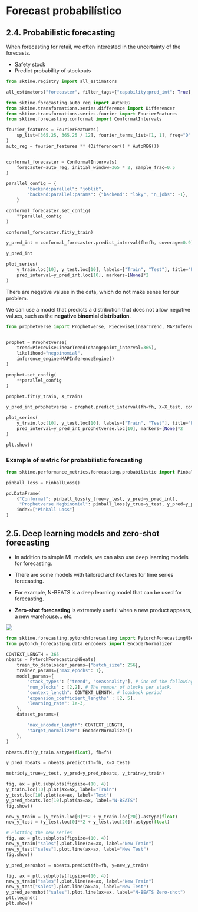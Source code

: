 # Forecast probabilístico

## 2.4. Probabilistic forecasting

When forecasting for retail, we often interested in the uncertainty of the forecasts.

* Safety stock
* Predict probability of stockouts

```python
from sktime.registry import all_estimators

all_estimators("forecaster", filter_tags={"capability:pred_int": True}, as_dataframe=True)
```

```python
from sktime.forecasting.auto_reg import AutoREG
from sktime.transformations.series.difference import Differencer
from sktime.transformations.series.fourier import FourierFeatures
from sktime.forecasting.conformal import ConformalIntervals

fourier_features = FourierFeatures(
    sp_list=[365.25, 365.25 / 12], fourier_terms_list=[1, 1], freq="D"
)
auto_reg = fourier_features ** (Differencer() * AutoREG())


conformal_forecaster = ConformalIntervals(
    forecaster=auto_reg, initial_window=365 * 2, sample_frac=0.5
)
```

```python
parallel_config = {
        "backend:parallel": "joblib",
        "backend:parallel:params": {"backend": "loky", "n_jobs": -1},
    }

conformal_forecaster.set_config(
    **parallel_config
)

conformal_forecaster.fit(y_train)
```

```python
y_pred_int = conformal_forecaster.predict_interval(fh=fh, coverage=0.9)
```

```python
y_pred_int
```

```python
plot_series(
    y_train.loc[10], y_test.loc[10], labels=["Train", "Test"], title="Panel data",
    pred_interval=y_pred_int.loc[10], markers=[None]*2
)
```

There are negative values in the data, which do not make sense for our problem.

We can use a model that predicts a distribution that does not allow negative values, such as the **negative binomial distribution**.

```python
from prophetverse import Prophetverse, PiecewiseLinearTrend, MAPInferenceEngine


prophet = Prophetverse(
    trend=PiecewiseLinearTrend(changepoint_interval=365),
    likelihood="negbinomial",
    inference_engine=MAPInferenceEngine()
)

prophet.set_config(
    **parallel_config
)

prophet.fit(y_train, X_train)
```

```python
y_pred_int_prophetverse = prophet.predict_interval(fh=fh, X=X_test, coverage=0.9)
```

```python
plot_series(
    y_train.loc[10], y_test.loc[10], labels=["Train", "Test"], title="Panel data",
    pred_interval=y_pred_int_prophetverse.loc[10], markers=[None]*2
)

plt.show()
```

### Example of metric for probabilistic forecasting

```python
from sktime.performance_metrics.forecasting.probabilistic import PinballLoss

pinball_loss = PinballLoss()

pd.DataFrame(
    {"Conformal": pinball_loss(y_true=y_test, y_pred=y_pred_int),
     "Prophetverse Negbinomial": pinball_loss(y_true=y_test, y_pred=y_pred_int_prophetverse)},
    index=["Pinball Loss"]
)
```

## 2.5. Deep learning models and zero-shot forecasting

* In addition to simple ML models, we can also use deep learning models for forecasting.
* There are some models with tailored architectures for time series forecasting.
* For example, N-BEATS is a deep learning model that can be used for forecasting.
  
* **Zero-shot forecasting** is extremely useful when a new product appears, a new warehouse... etc.
  
![](imgs/nbeats_simplified.png)

```python
from sktime.forecasting.pytorchforecasting import PytorchForecastingNBeats
from pytorch_forecasting.data.encoders import EncoderNormalizer

CONTEXT_LENGTH = 365
nbeats = PytorchForecastingNBeats(
    train_to_dataloader_params={"batch_size": 256},
    trainer_params={"max_epochs": 1},
    model_params={
        "stack_types": ["trend", "seasonality"], # One of the following values: “generic”, “seasonality” or “trend”.
        "num_blocks" : [2,2], # The number of blocks per stack. 
        "context_length": CONTEXT_LENGTH, # lookback period
        "expansion_coefficient_lengths" : [2, 5],
        "learning_rate": 1e-3,
    },
    dataset_params={

        "max_encoder_length": CONTEXT_LENGTH,
        "target_normalizer": EncoderNormalizer()
    },
)

nbeats.fit(y_train.astype(float), fh=fh)
```

```python
y_pred_nbeats = nbeats.predict(fh=fh, X=X_test)
```

```python
metric(y_true=y_test, y_pred=y_pred_nbeats, y_train=y_train)
```

```python
fig, ax = plt.subplots(figsize=(10, 4))
y_train.loc[10].plot(ax=ax, label="Train")
y_test.loc[10].plot(ax=ax, label="Test")
y_pred_nbeats.loc[10].plot(ax=ax, label="N-BEATS")
fig.show()
```

```python
new_y_train = (y_train.loc[0]**2 + y_train.loc[20]).astype(float)
new_y_test = (y_test.loc[0]**2 + y_test.loc[20]).astype(float)

# Plotting the new series
fig, ax = plt.subplots(figsize=(10, 4))
new_y_train["sales"].plot.line(ax=ax, label="New Train")
new_y_test["sales"].plot.line(ax=ax, label="New Test")
fig.show()
```

```python
y_pred_zeroshot = nbeats.predict(fh=fh, y=new_y_train)
```

```python
fig, ax = plt.subplots(figsize=(10, 4))
new_y_train["sales"].plot.line(ax=ax, label="New Train")
new_y_test["sales"].plot.line(ax=ax, label="New Test")
y_pred_zeroshot["sales"].plot.line(ax=ax, label="N-BEATS Zero-shot")
plt.legend()
plt.show()
```

